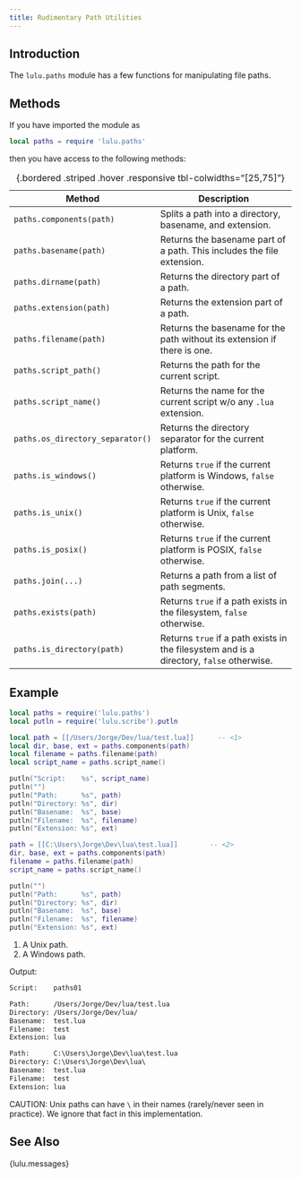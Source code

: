 ```yaml
---
title: Rudimentary Path Utilities
---
```


## Introduction

The `lulu.paths` module has a few functions for manipulating file paths.

## Methods

If you have imported the module as
```lua
local paths = require 'lulu.paths'
```
then you have access to the following methods:

Method                           | Description
-------------------------------- | -----------------------------------------------------------------
`paths.components(path)`         | Splits a path into a directory, basename, and extension.
`paths.basename(path)`           | Returns the basename part of a path. This includes the file extension.
`paths.dirname(path)`            | Returns the directory part of a path.
`paths.extension(path)`          | Returns the extension part of a path.
`paths.filename(path)`           | Returns the basename for the path without its extension if there is one.
`paths.script_path()`            | Returns the path for the current script.
`paths.script_name()`            | Returns the name for the current script w/o any `.lua` extension.
`paths.os_directory_separator()` | Returns the directory separator for the current platform.
`paths.is_windows()`             | Returns `true` if the current platform is Windows, `false` otherwise.
`paths.is_unix()`                | Returns `true` if the current platform is Unix, `false` otherwise.
`paths.is_posix()`               | Returns `true` if the current platform is POSIX, `false` otherwise.
`paths.join(...)`                | Returns a path from a list of path segments.
`paths.exists(path)`             | Returns `true` if a path exists in the filesystem, `false` otherwise.
`paths.is_directory(path)`       | Returns `true` if a path exists in the filesystem and is a directory, `false` otherwise.
: {.bordered .striped .hover .responsive tbl-colwidths="[25,75]"}

## Example

```lua
local paths = require('lulu.paths')
local putln = require('lulu.scribe').putln

local path = [[/Users/Jorge/Dev/lua/test.lua]]      -- <1>
local dir, base, ext = paths.components(path)
local filename = paths.filename(path)
local script_name = paths.script_name()

putln("Script:    %s", script_name)
putln("")
putln("Path:      %s", path)
putln("Directory: %s", dir)
putln("Basename:  %s", base)
putln("Filename:  %s", filename)
putln("Extension: %s", ext)

path = [[C:\Users\Jorge\Dev\lua\test.lua]]        -- <2>
dir, base, ext = paths.components(path)
filename = paths.filename(path)
script_name = paths.script_name()

putln("")
putln("Path:      %s", path)
putln("Directory: %s", dir)
putln("Basename:  %s", base)
putln("Filename:  %s", filename)
putln("Extension: %s", ext)
```
1. A Unix path.
2. A Windows path.

[Output:]{.bt}
```txt
Script:    paths01

Path:      /Users/Jorge/Dev/lua/test.lua
Directory: /Users/Jorge/Dev/lua/
Basename:  test.lua
Filename:  test
Extension: lua

Path:      C:\Users\Jorge\Dev\lua\test.lua
Directory: C:\Users\Jorge\Dev\lua\
Basename:  test.lua
Filename:  test
Extension: lua
```

CAUTION: Unix paths can have `\` in their names (rarely/never seen in practice).
We ignore that fact in this implementation.

## See Also

{lulu.messages}